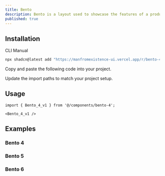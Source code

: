 ```yaml
---
title: Bento
description: Bento is a layout used to showcase the features of a product in a simple and elegant way.
published: true
---
```


<ComponentPreview name="bento-demo" />

## Installation

<Tabs defaultValue="cli">

<TabsList>
  <TabsTrigger value="cli">CLI</TabsTrigger>
  <TabsTrigger value="manual">Manual</TabsTrigger>
</TabsList>
<TabsContent value="cli">

```bash
npx shadcn@latest add "https://manfromexistence-ui.vercel.app/r/bento-4" "https://manfromexistence-ui.vercel.app/r/bento-5"
```

</TabsContent>

<TabsContent value="manual">

<Steps>

<Step>Copy and paste the following code into your project.</Step>

<ComponentSource name="bento-demo" />

<Step>Update the import paths to match your project setup.</Step>

</Steps>

</TabsContent>

</Tabs>


## Usage

```tsx
import { Bento_4_v1 } from '@/components/bento-4';
```

```tsx
<Bento_4_v1 />
```

## Examples

### Bento 4

<ComponentPreview
  name="bento-4-demo"
  description="Bento 4"
/>

### Bento 5

<ComponentPreview
  name="bento-5-demo"
  description="Bento 5"
/>

### Bento 6

<ComponentPreview
  name="bento-6-demo"
  description="Bento 6"
/>
